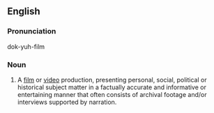 ==English==

===Pronunciation===
dok-yuh-film

===Noun===
{{en-noun}}

# A [[film]] or [[video]] production, presenting personal, social, political or historical subject matter in a factually accurate and informative or entertaining manner that often consists of archival footage and/or interviews supported by narration.